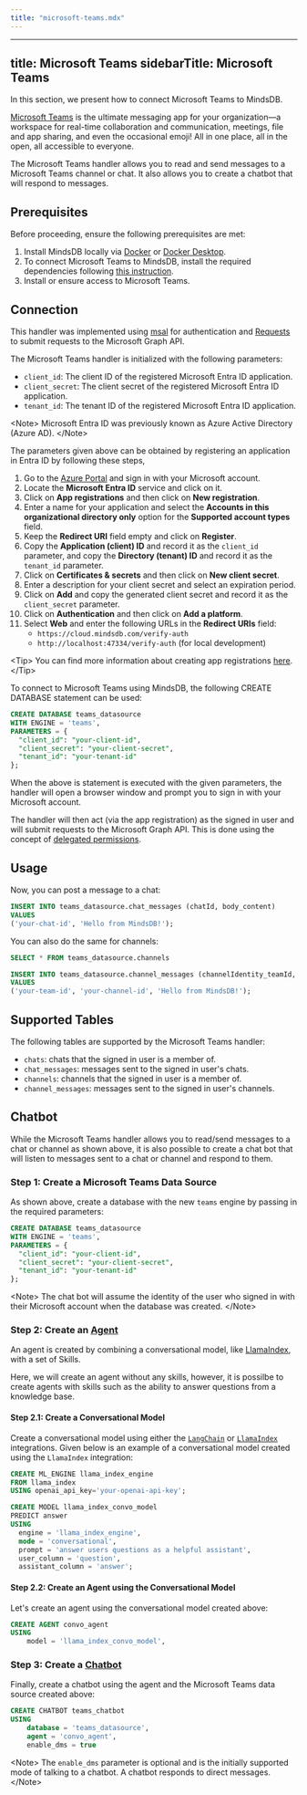 ```yaml
---
title: "microsoft-teams.mdx"
---
```


---
title: Microsoft Teams
sidebarTitle: Microsoft Teams
---

In this section, we present how to connect Microsoft Teams to MindsDB.

[Microsoft Teams](https://www.microsoft.com/en/microsoft-teams/group-chat-software/) is the ultimate messaging app for your organization—a workspace for real-time collaboration and communication, meetings, file and app sharing, and even the occasional emoji! All in one place, all in the open, all accessible to everyone.

The Microsoft Teams handler allows you to read and send messages to a Microsoft Teams channel or chat. It also allows you to create a chatbot that will respond to messages.

## Prerequisites

Before proceeding, ensure the following prerequisites are met:

1. Install MindsDB locally via [Docker](/setup/self-hosted/docker) or [Docker Desktop](/setup/self-hosted/docker-desktop).
2. To connect Microsoft Teams to MindsDB, install the required dependencies following [this instruction](/setup/self-hosted/docker#install-dependencies).
3. Install or ensure access to Microsoft Teams.

## Connection

This handler was implemented using [msal](https://github.com/AzureAD/microsoft-authentication-library-for-python) for authentication and [Requests](https://github.com/psf/requests) to submit requests to the Microsoft Graph API.

The Microsoft Teams handler is initialized with the following parameters:

- `client_id`: The client ID of the registered Microsoft Entra ID application.
- `client_secret`: The client secret of the registered Microsoft Entra ID application.
- `tenant_id`: The tenant ID of the registered Microsoft Entra ID application.

&lt;Note&gt;
Microsoft Entra ID was previously known as Azure Active Directory (Azure AD).
&lt;/Note&gt;

The parameters given above can be obtained by registering an application in Entra ID by following these steps,
1. Go to the [Azure Portal](https://portal.azure.com/#home) and sign in with your Microsoft account.
2. Locate the **Microsoft Entra ID** service and click on it.
3. Click on **App registrations** and then click on **New registration**.
4. Enter a name for your application and select the **Accounts in this organizational directory only** option for the **Supported account types** field.
5. Keep the **Redirect URI** field empty and click on **Register**.
6. Copy the **Application (client) ID** and record it as the `client_id` parameter, and copy the **Directory (tenant) ID** and record it as the `tenant_id` parameter.
7. Click on **Certificates & secrets** and then click on **New client secret**.
8. Enter a description for your client secret and select an expiration period.
9. Click on **Add** and copy the generated client secret and record it as the `client_secret` parameter.
10. Click on **Authentication** and then click on **Add a platform**.
11. Select **Web** and enter the following URLs in the **Redirect URIs** field:
    - `https://cloud.mindsdb.com/verify-auth`
    - `http://localhost:47334/verify-auth` (for local development)

&lt;Tip&gt;
You can find more information about creating app registrations [here](https://docs.microsoft.com/en-us/graph/auth-register-app-v2).
&lt;/Tip&gt;

To connect to Microsoft Teams using MindsDB, the following CREATE DATABASE statement can be used:

```sql
CREATE DATABASE teams_datasource
WITH ENGINE = 'teams',
PARAMETERS = {
  "client_id": "your-client-id",
  "client_secret": "your-client-secret",
  "tenant_id": "your-tenant-id"
};
```

When the above is statement is executed with the given parameters, the handler will open a browser window and prompt you to sign in with your Microsoft account. 

The handler will then act (via the app registration) as the signed in user and will submit requests to the Microsoft Graph API. This is done using the concept of [delegated permissions](https://docs.microsoft.com/en-us/graph/auth/auth-concepts#delegated-permissions).

## Usage

Now, you can post a message to a chat:

```sql
INSERT INTO teams_datasource.chat_messages (chatId, body_content)
VALUES
('your-chat-id', 'Hello from MindsDB!');
```

You can also do the same for channels:

```sql
SELECT * FROM teams_datasource.channels
```

```sql
INSERT INTO teams_datasource.channel_messages (channelIdentity_teamId, channelIdentity_channelId, body_content)
VALUES
('your-team-id', 'your-channel-id', 'Hello from MindsDB!');
```

## Supported Tables

The following tables are supported by the Microsoft Teams handler:
- `chats`: chats that the signed in user is a member of.
- `chat_messages`: messages sent to the signed in user's chats.
- `channels`: channels that the signed in user is a member of.
- `channel_messages`: messages sent to the signed in user's channels.

## Chatbot

While the Microsoft Teams handler allows you to read/send messages to a chat or channel as shown above, it is also possible to create a chat bot that will listen to messages sent to a chat or channel and respond to them.

### Step 1: Create a Microsoft Teams Data Source

As shown above, create a database with the new `teams` engine by passing in the required parameters:

```sql
CREATE DATABASE teams_datasource
WITH ENGINE = 'teams',
PARAMETERS = {
  "client_id": "your-client-id",
  "client_secret": "your-client-secret",
  "tenant_id": "your-tenant-id"
};
```

&lt;Note&gt;
The chat bot will assume the identity of the user who signed in with their Microsoft account when the database was created.
&lt;/Note&gt;

### Step 2: Create an [Agent](https://docs.mindsdb.com/agents/agent)

An agent is created by combining a conversational model, like [LlamaIndex](https://docs.mindsdb.com/integrations/ai-engines/llamaindex), with a set of Skills.

Here, we will create an agent without any skills, however, it is possilbe to create agents with skills such as the ability to answer questions from a knowledge base.

#### Step 2.1: Create a Conversational Model

Create a conversational model using either the [`LangChain`](https://docs.mindsdb.com/integrations/ai-engines/langchain) or [`LlamaIndex`](https://docs.mindsdb.com/integrations/ai-engines/llamaindex) integrations. Given below is an example of a conversational model created using the `LlamaIndex` integration:

```sql
CREATE ML_ENGINE llama_index_engine
FROM llama_index
USING openai_api_key='your-openai-api-key';
```

```sql
CREATE MODEL llama_index_convo_model
PREDICT answer
USING
  engine = 'llama_index_engine',
  mode = 'conversational',
  prompt = 'answer users questions as a helpful assistant',
  user_column = 'question',
  assistant_column = 'answer';
```

#### Step 2.2: Create an Agent using the Conversational Model

Let's create an agent using the conversational model created above:

```sql
CREATE AGENT convo_agent
USING
    model = 'llama_index_convo_model',
```

### Step 3: Create a [Chatbot](https://docs.mindsdb.com/agents/chatbot)

Finally, create a chatbot using the agent and the Microsoft Teams data source created above:

```sql
CREATE CHATBOT teams_chatbot
USING
    database = 'teams_datasource',
    agent = 'convo_agent',
    enable_dms = true
```

&lt;Note&gt;
The `enable_dms` parameter is optional and is the initially supported mode of talking to a chatbot. A chatbot responds to direct messages.
&lt;/Note&gt;